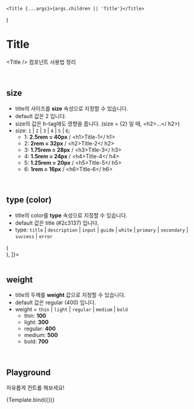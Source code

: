 
<Meta title="atoms/Title" component={Title} />

	<Title {...args}>{args.children || 'Title'}</Title>
)

# Title

&lt;Title /&gt; 컴포넌트 사용법 정리

<br />

## size

- title의 사이즈를 **size** 속성으로 지정할 수 있습니다.
- default 값은 2 입니다.
- size의 값은 h-tag에도 영향을 줍니다. (size = {2} 일 때, &lt;h2&gt;...&lt;/ h2&gt;)
- size: `1` | `2` | `3` | `4` | `5` | `6`;
	- 1: **2.5rem = 40px** / &lt;h1&gt;Title-1&lt;/ h1&gt;
	- 2: **2rem = 32px** / &lt;h2&gt;Title-2&lt;/ h2&gt;
	- 3: **1.75rem = 28px** / &lt;h3&gt;Title-3&lt;/ h3&gt;
	- 4: **1.5rem = 24px** / &lt;h4&gt;Title-4&lt;/ h4&gt;
	- 5: **1.25rem = 20px** / &lt;h5&gt;Title-5&lt;/ h5&gt;
	- 6: **1rem = 16px** / &lt;h6&gt;Title-6&lt;/ h6&gt;

<Canvas>
	<Story name="Size">
		<Title size={1}>Title-1</Title>
		<Title size={2}>Title-2</Title>
		<Title size={3}>Title-3</Title>
		<Title size={4}>Title-4</Title>
		<Title size={5}>Title-5</Title>
		<Title size={6}>Title-6</Title>
	</Story>
</Canvas>

<br />

## type (color)

- title의 color를 **type** 속성으로 지정할 수 있습니다.
- default 값은 title (#2c3137) 입니다.
- type: `title` | `description` | `input` | `guide` | `white` | `primary` | `secondary` | `success` | `error`

<Canvas>
	<Story 
		name="Color"
		decorators={[
			(Story) => (
				<div style={{ display: 'flex', flexDirection: 'column', gap: '8px' }}>
					<Story />
				</div>
			),
    ]}>
		<Title type="text">text</Title>
		<Title type="description">description</Title>
		<Title type="input">input</Title>
		<Title type="guide">guide</Title>
		<div style={{ background: '#2c3137' }}>
			<Title type="white">white</Title>
		</div>
		<Title type="primary">primary</Title>
		<Title type="secondary">secondary</Title>
		<Title type="success">success</Title>
		<Title type="error">error</Title>
	</Story>
</Canvas>

<br />

## weight

- title의 두께를 **weight** 값으로 지정할 수 있습니다.
- default 값은 regular (400) 입니다.
- weight = `thin` | `light` | `regular` | `medium` | `bold`
	- thin: **100**
	- light: **300**
	- regular: **400**
	- medium: **500**
	- bold: **700**

<Canvas>
	<Story name="Weight">
		<Title weight="thin">thin</Title>
		<Title weight="light">light</Title>
		<Title weight="regular">regular</Title>
		<Title weight="medium">medium</Title>
		<Title weight="bold">bold</Title>
	</Story>
</Canvas>

<br />

## Playground

자유롭게 컨트롤 해보세요!

<Canvas>
	<Story
		name="Playground"
		argTypes={{
			className: {
				table: {
					disable: true
				}
			},
			style: {
				table: {
					disable: true
				}
			},
			children: {
				description: 'text',
				control: 'text'
			}
		}}
	>
		{Template.bind({})}
	</Story>
</Canvas>

<ArgsTable story="Playground" />
